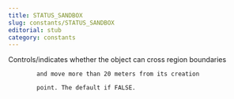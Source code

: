 ```yaml
---
title: STATUS_SANDBOX
slug: constants/STATUS_SANDBOX
editorial: stub
category: constants
---
```


<LSLConstant
	name="STATUS_SANDBOX"
	type="integer"
	value="0x20"
/>

Controls/indicates whether the object can cross region boundaries

			and move more than 20 meters from its creation

			point. The default if FALSE.
